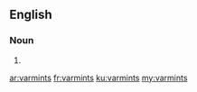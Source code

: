 ==English==

===Noun===
{{head|en}}

# {{plural of|varmint}}

[[ar:varmints]]
[[fr:varmints]]
[[ku:varmints]]
[[my:varmints]]